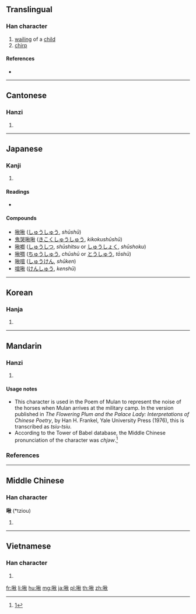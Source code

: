 ==Translingual==

===Han character===
{{Han char|rn=30|rad=口|as=09|sn=12|four=69080|canj=RHDF|ids=⿰口秋}}

# [[wail]]ing of a [[child]]
# [[chirp]]

====References====
* {{Han ref|kx=0197.070|dkj=03892|dj=0418.270|hdz=10656.100|uh=557E|ud=21886|bh=B3EE|bd=46062}}

----

==Cantonese==

===Hanzi===
{{yue-hanzi|jyut=zau1|y=jau1}}

# {{defn|lang=yue|sort=口09}}

----

==Japanese==

===Kanji===
{{ja-kanji|grade=|rs=口09}}

# {{defn|lang=ja|sort=口09}}

====Readings====
* {{ja-readings|goon=[[しゅ]] (shu)|kanon=[[しゅう]] (shū)|kun=[[なく]] (naku)}}

====Compounds====
{{der-top|Compounds}}
* [[啾啾]] ([[しゅうしゅう]], ''shūshū'')
* [[鬼哭啾啾]] ([[きこくしゅうしゅう]], ''kikokushūshū'')
* [[啾喞]] ([[しゅうしつ]], ''shūshitsu'' or [[しゅうしょく]], ''shūshoku'')
* [[啾啁]] ([[ちゅうしゅう]], ''chūshū'' or [[とうしゅう]], ''tōshū'')
* [[啾喧]] ([[しゅうけん]], ''shūken'')
* [[喧啾]] ([[けんしゅう]], ''kenshū'')
{{der-bottom}}

----

==Korean==

===Hanja===
{{ko-hanja|hangeul=추|rv=chu|mr=ch'u}}

# {{defn|lang=ko|sort=口09}}

----

==Mandarin==

===Hanzi===
{{cmn-hanzi|pin=[[jiū]] ([[jiu1]])|wg=chiu<sup>1</sup>}}

# {{defn|lang=cmn|sort=口09}}

====Usage notes====
* This character is used in the Poem of Mulan to represent the noise of the horses when Mulan arrives at the military camp. In the version published in ''The Flowering Plum and the Palace Lady: Interpretations of Chinese Poetry'', by Han H. Frankel, Yale University Press (1976), this is transcribed as ''tsiu-tsiu''.
* According to the Tower of Babel database, the Middle Chinese pronunciation of the character was ''chjəw''.<ref>[http://starling.rinet.ru/cgi-bin/response.cgi?root=config&morpho=0&basename=%5Cdata%5Cchina%5Cbigchina&first=1&text_character=%E7%A7%8B]</ref>

===References===
<references/>

----

==Middle Chinese==

===Han character===
'''啾''' (*tziou)<!--note: asterisk indicates that this character appears more than four times in the Tang Dynasty corpus of literature-->

# {{defn|lang=ltc}}

----

==Vietnamese==

===Han character===
{{vi-hantu|[[thu]], [[tu]]|rs=口09}}

# {{defn|lang=vi}}

[[fr:啾]]
[[li:啾]]
[[hu:啾]]
[[mg:啾]]
[[ja:啾]]
[[pl:啾]]
[[th:啾]]
[[zh:啾]]